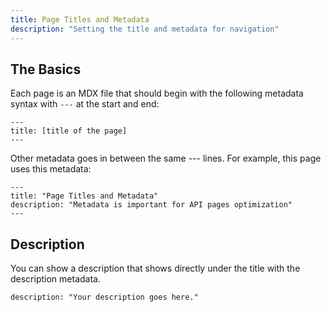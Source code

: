 ```yaml
---
title: Page Titles and Metadata
description: "Setting the title and metadata for navigation"
---
```


## The Basics

Each page is an MDX file that should begin with the following metadata syntax with `---` at the start and end:

```mdx
---
title: [title of the page]
---
```

Other metadata goes in between the same --- lines. For example, this page uses this metadata:

```mdx
---
title: "Page Titles and Metadata"
description: "Metadata is important for API pages optimization"
---
```

## Description

You can show a description that shows directly under the title with the description metadata.

```mdx
description: "Your description goes here."
```